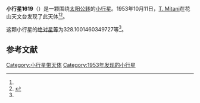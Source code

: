 {{Infobox planet
| bgcolour = #FFFFC0
| name = 1619 Ueta
| symbol = 
| image = 
| caption = 
| discovery = yes
| discovery_ref = 
| discoverer = [[T._Mitani|T. Mitani]]
| discovery_site = [[花山天文台|花山天文台]] 
| discovered = 1953年10月11日
| designations = yes
| mp_name = 
| named_after = 
| alt_names = 1953 TA/ 1926 RR / 1931 AO / 1940 YJ / 1951 AG1 / 1978 GM
| mp_category = [[主带小行星|主带小行星]]
| orbit_ref = <ref name="a">[http://ssd.jpl.nasa.gov/sbdb.cgi?sstr=1619 1619 Ueta] {{Wayback|url=http://ssd.jpl.nasa.gov/sbdb.cgi?sstr=1619 |date=20201120061802 }}，小行星數據庫瀏覽器（JPL Small-Body Database Browser）－[[美国国家航空航天局|美国国家航空航天局]]喷气推进实验室</ref>
| epoch = 2456400.5 (2013年4月18日更新)
| aphelion = {{convert|2.634940438934689|AU|km|3|abbr=on|lk=out}}
| perihelion = {{convert|1.847914354411118|AU|km|3|abbr=on}}
| semimajor = {{convert|2.241427396672903|AU|km|3|abbr=on}}
| eccentricity = 0.175563591
| period = 1225.703541 [[日|日]]<br />3.36[[儒略年|儒略年]]
| avg_speed = 
| inclination = 6.214161904746772
| asc_node = 61.560213143167
| mean_anomaly = 
| arg_peri = 328.1001460349727
| satellites = 
| physical_characteristics = yes
| dimensions = 
| mass = 
| density = 
| surface_grav = 
| escape_velocity = 
| sidereal_day = 
| axial_tilt = 
| pole_ecliptic_lat = 
| pole_ecliptic_lon = 
| albedo = 
| temperatures= 
| temp_name1 = 
| mean_temp_1 = 
| max_temp_1 = 
| temp_name2 = 
| max_temp_2 = 
| spectral_type = 
| abs_magnitude = 328.1001460349727
}}

'''小行星1619'''（{{lang-en|1619 Ueta}}）是一颗围绕[[太阳|太阳]][[公转|公转]]的[[小行星|小行星]]。1953年10月11日，[[T._Mitani|T. Mitani]]在花山天文台发现了此天体<ref name="a" /><ref>{{cite news|title=小行星列表|url=http://cfa-www.harvard.edu/iau/lists/NumberedMPs.txt|accessdate=2013-07-08|newspaper=哈佛大学|archive-date=2008-05-17|archive-url=https://web.archive.org/web/20080517010638/http://cfa-www.harvard.edu/iau/lists/NumberedMPs.txt|dead-url=no}}</ref>。

这颗小行星的[[绝对星等|绝对星等]]为328.1001460349727等<ref name="a" />。

==参考文献==
{{reflist}}
{{Minor Planet Number|[[小行星1618|小行星1618]]|[[小行星1620|小行星1620]]}}

{{小天体}}

[[Category:小行星带天体|Category:小行星带天体]]
[[Category:1953年发现的小行星|Category:1953年发现的小行星]]

{{asteroid-stub}}